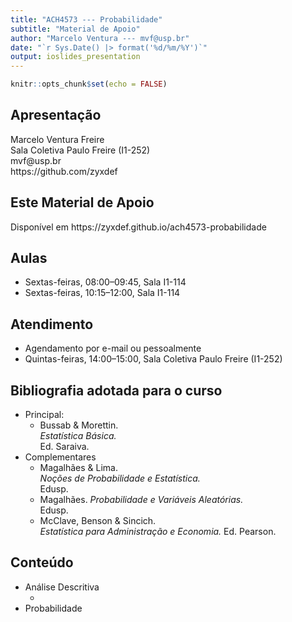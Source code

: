 ```yaml
---
title: "ACH4573 --- Probabilidade"
subtitle: "Material de Apoio"
author: "Marcelo Ventura --- mvf@usp.br"
date: "`r Sys.Date() |> format('%d/%m/%Y')`"
output: ioslides_presentation
---
```


```r
knitr::opts_chunk$set(echo = FALSE)
```

## Apresentação

Marcelo Ventura Freire  
Sala Coletiva Paulo Freire (I1-252)  
mvf@usp.br  
https://github.com/zyxdef



## Este Material de Apoio

Disponível em https://zyxdef.github.io/ach4573-probabilidade



## Aulas

- Sextas-feiras, 08:00--09:45, Sala I1-114
- Sextas-feiras, 10:15--12:00, Sala I1-114



## Atendimento

- Agendamento por e-mail ou pessoalmente
- Quintas-feiras, 14:00--15:00, Sala Coletiva Paulo Freire (I1-252)



## Bibliografia adotada para o curso

- Principal: 
    - Bussab & Morettin.  
      *Estatística Básica.*  
      Ed. Saraiva.
- Complementares
    - Magalhães & Lima.  
      *Noções de Probabilidade e Estatística.*  
      Edusp.
    - Magalhães. 
      *Probabilidade e Variáveis Aleatórias.*  
      Edusp.
    - McClave, Benson & Sincich.  
      *Estatística para Administração e Economia.* 
      Ed. Pearson.



## Conteúdo

- Análise Descritiva
    - 
- Probabilidade


